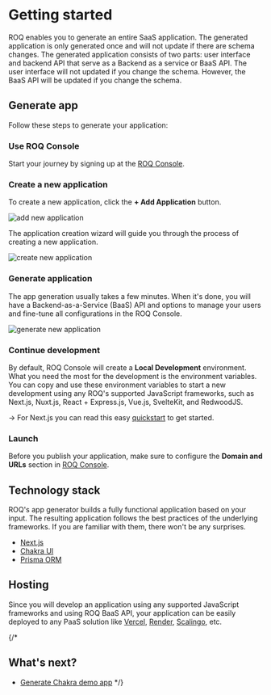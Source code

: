 
# Getting started

ROQ enables you to generate an entire SaaS application. The generated application is only generated once and will not update if there are schema changes. The generated application consists of two parts: user interface and backend API that serve as a Backend as a service or BaaS API. The user interface will not updated if you change the schema. However, the BaaS API will be updated if you change the schema.

## Generate app

Follow these steps to generate your application:

<Steps>

### Use ROQ Console

Start your journey by signing up at the [ROQ Console](https://console.roq.tech).

### Create a new application

To create a new application, click the **+ Add Application** button.

![add new application](/screenshots/add-application.png)

The application creation wizard will guide you through the process of creating a new application.

![create new application](/screenshots/create-application.png)

### Generate application

The app generation usually takes a few minutes. When it's done, you will have a Backend-as-a-Service (BaaS) API and options to manage your users and fine-tune all configurations in the ROQ Console.

![generate new application](/screenshots/generate-new-application.png)

### Continue development

By default, ROQ Console will create a **Local Development** environment. What you need the most for the development is the environment variables. You can copy and use these environment variables to start a new development using any ROQ's supported JavaScript frameworks, such as Next.js, Nuxt.js, React + Express.js, Vue.js, SvelteKit, and RedwoodJS.

→️ For Next.js you can read this easy [quickstart](/next-js) to get started.

### Launch

Before you publish your application, make sure to configure the **Domain and URLs** section in [ROQ Console](https://console.roq.tech/).

</Steps>

## Technology stack

ROQ's app generator builds a fully functional application based on your input. The resulting application follows the best practices of the
underlying frameworks. If you are familiar with them, there won't be any surprises.

* [Next.js](https://nextjs.org/)
* [Chakra UI](https://chakra-ui.com/)
* [Prisma ORM](https://www.prisma.io/)

## Hosting

Since you will develop an application using any supported JavaScript frameworks and using ROQ BaaS API, your application can be easily deployed to any PaaS solution like [Vercel](https://vercel.com/), [Render](https://render.com/), [Scalingo](https://scalingo.com/), etc.


{/*
## What's next?

- [Generate Chakra demo app](/example-app/chakra-demo-app)
*/}